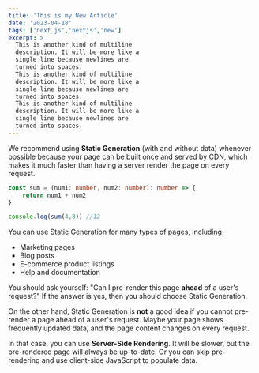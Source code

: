 ```yaml
---
title: 'This is my New Article'
date: '2023-04-18'
tags: ['next.js','nextjs','new']
excerpt: >
  This is another kind of multiline
  description. It will be more like a
  single line because newlines are
  turned into spaces.
  This is another kind of multiline
  description. It will be more like a
  single line because newlines are
  turned into spaces.
  This is another kind of multiline
  description. It will be more like a
  single line because newlines are
  turned into spaces.
---
```


We recommend using **Static Generation** (with and without data) whenever possible because your page can be built once and served by CDN, which makes it much faster than having a server render the page on every request.

```ts
const sum = (num1: number, num2: number): number => {
    return num1 + num2
}

console.log(sum(4,8)) //12
```

You can use Static Generation for many types of pages, including:

- Marketing pages
- Blog posts
- E-commerce product listings
- Help and documentation

You should ask yourself: "Can I pre-render this page **ahead** of a user's request?" If the answer is yes, then you should choose Static Generation.

On the other hand, Static Generation is **not** a good idea if you cannot pre-render a page ahead of a user's request. Maybe your page shows frequently updated data, and the page content changes on every request.

In that case, you can use **Server-Side Rendering**. It will be slower, but the pre-rendered page will always be up-to-date. Or you can skip pre-rendering and use client-side JavaScript to populate data.